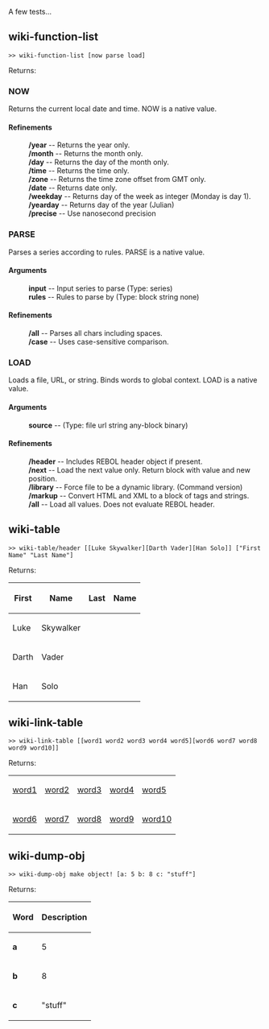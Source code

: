 A few tests...

== wiki-function-list ==

<code>>> wiki-function-list [now parse load]</code>

Returns:

=== NOW ===
Returns the current local date and time.
NOW is a native value.
==== Refinements ====
: '''/year''' -- Returns the year only. 
: '''/month''' -- Returns the month only. 
: '''/day''' -- Returns the day of the month only. 
: '''/time''' -- Returns the time only. 
: '''/zone''' -- Returns the time zone offset from GMT only. 
: '''/date''' -- Returns date only. 
: '''/weekday''' -- Returns day of the week as integer (Monday is day 1). 
: '''/yearday''' -- Returns day of the year (Julian) 
: '''/precise''' -- Use nanosecond precision 

=== PARSE ===
Parses a series according to rules.
PARSE is a native value.
==== Arguments ====
: '''input''' -- Input series to parse (Type: series)
: '''rules''' -- Rules to parse by (Type: block string none)

==== Refinements ====
: '''/all''' -- Parses all chars including spaces. 
: '''/case''' -- Uses case-sensitive comparison. 

=== LOAD ===
Loads a file, URL, or string. Binds words to global context.
LOAD is a native value.
==== Arguments ====
: '''source''' -- (Type: file url string any-block binary)

==== Refinements ====
: '''/header''' -- Includes REBOL header object if present. 
: '''/next''' -- Load the next value only. Return block with value and new position. 
: '''/library''' -- Force file to be a dynamic library. (Command version) 
: '''/markup''' -- Convert HTML and XML to a block of tags and strings. 
: '''/all''' -- Load all values. Does not evaluate REBOL header.

== wiki-table ==

<code>>> wiki-table/header [[Luke Skywalker][Darth Vader][Han Solo]] ["First Name" "Last Name"]</code>

Returns:

{|
!First!!Name!!Last!!Name
|-
| Luke 
| Skywalker 
|- 
| Darth 
| Vader 
|- 
| Han 
| Solo 
|}

== wiki-link-table ==

<code>>> wiki-link-table [[word1 word2 word3 word4 word5][word6 word7 word8 word9 word10]]</code>

Returns:

{|
| [[word1]] 
| [[word2]] 
| [[word3]] 
| [[word4]] 
| [[word5]] 
|- 
| [[word6]] 
| [[word7]] 
| [[word8]] 
| [[word9]] 
| [[word10]] 
|}

== wiki-dump-obj ==

<code>>> wiki-dump-obj make object! [a: 5 b: 8 c: "stuff"]</code>

Returns:

{|
!Word!!Description
|-
|'''a'''
|5
|-
|'''b'''
|8
|-
|'''c'''
|"stuff"
|}